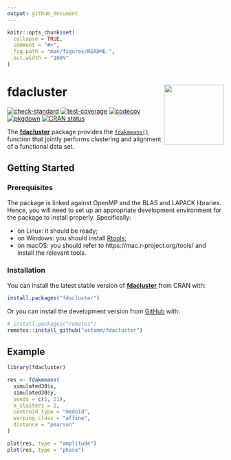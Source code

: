 ```yaml
---
output: github_document
---
```


<!-- README.md is generated from README.Rmd. Please edit that file -->

```r
knitr::opts_chunk$set(
  collapse = TRUE,
  comment = "#>",
  fig.path = "man/figures/README-",
  out.width = "100%"
)
```

# fdacluster <img src="man/figures/logo.png" align="right" height="139" />

<!-- badges: start -->
[![check-standard](https://github.com/astamm/fdacluster/workflows/R-CMD-check/badge.svg)](https://github.com/astamm/fdacluster/actions)
[![test-coverage](https://github.com/astamm/fdacluster/workflows/test-coverage/badge.svg)](https://github.com/astamm/fdacluster/actions)
[![codecov](https://codecov.io/gh/astamm/fdacluster/branch/master/graph/badge.svg)](https://app.codecov.io/gh/astamm/fdacluster)
[![pkgdown](https://github.com/astamm/fdacluster/workflows/pkgdown/badge.svg)](https://github.com/astamm/fdacluster/actions)
[![CRAN status](https://www.r-pkg.org/badges/version/fdacluster)](https://CRAN.R-project.org/package=fdacluster)
<!-- badges: end -->

The [**fdacluster**](https://astamm.github.io/fdacluster/) package provides the
[`fdakmeans()`](https://astamm.github.io/fdacluster/reference/kma.html) function
that jointly performs clustering and alignment of a functional data set.

## Getting Started

### Prerequisites

The package is linked against OpenMP and the BLAS and LAPACK libraries. Hence,
you will need to set up an appropriate development environment for the package
to install properly. Specifically:

- on Linux: it should be ready;
- on Windows: you should install [Rtools](https://cran.r-project.org/bin/windows/Rtools/rtools40.html);
- on macOS: you should refer to https://mac.r-project.org/tools/ and install the relevant tools.

### Installation

You can install the latest stable version of
[**fdacluster**](https://astamm.github.io/fdacluster/) from CRAN with:
``` r
install.packages("fdacluster")
```

Or you can install the development version from
[GitHub](https://github.com/astamm/fdacluster) with:

``` r
# install.packages("remotes")
remotes::install_github("astamm/fdacluster")
```

## Example

```r
library(fdacluster)

res <- fdakmeans(
  simulated30$x,
  simulated30$y,
  seeds = c(1, 21),
  n_clusters = 2,
  centroid_type = "medoid",
  warping_class = "affine",
  distance = "pearson"
)

plot(res, type = "amplitude")
plot(res, type = "phase")
```
